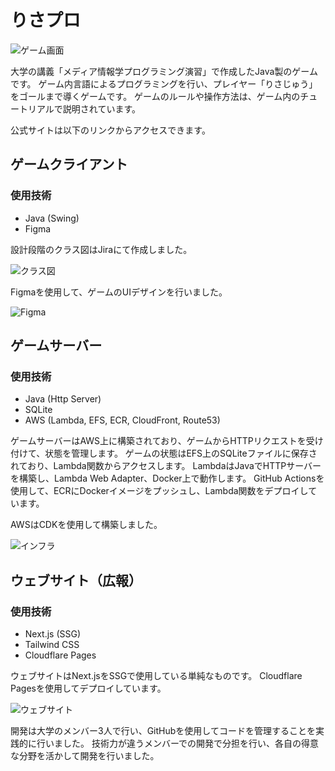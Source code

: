 

# りさプロ

<Image src={gameViewImage} alt="ゲーム画面" unoptimized />

大学の講義「メディア情報学プログラミング演習」で作成したJava製のゲームです。
ゲーム内言語によるプログラミングを行い、プレイヤー「りさじゅう」をゴールまで導くゲームです。
ゲームのルールや操作方法は、ゲーム内のチュートリアルで説明されています。

公式サイトは以下のリンクからアクセスできます。

<LinkCard href="https://medipro.keitaito.net/" />

## ゲームクライアント

### 使用技術

- Java (Swing)
- Figma

設計段階のクラス図はJiraにて作成しました。

<Image src={classDiagramImage} alt="クラス図" unoptimized />

Figmaを使用して、ゲームのUIデザインを行いました。

<Image src={figmaImage} alt="Figma" unoptimized />

## ゲームサーバー

### 使用技術

- Java (Http Server)
- SQLite
- AWS (Lambda, EFS, ECR, CloudFront, Route53)

ゲームサーバーはAWS上に構築されており、ゲームからHTTPリクエストを受け付けて、状態を管理します。
ゲームの状態はEFS上のSQLiteファイルに保存されており、Lambda関数からアクセスします。
LambdaはJavaでHTTPサーバーを構築し、Lambda Web Adapter、Docker上で動作します。
GitHub Actionsを使用して、ECRにDockerイメージをプッシュし、Lambda関数をデプロイしています。

AWSはCDKを使用して構築しました。

<Image src={infraImage} alt="インフラ" unoptimized />

## ウェブサイト（広報）

### 使用技術

- Next.js (SSG)
- Tailwind CSS
- Cloudflare Pages

ウェブサイトはNext.jsをSSGで使用している単純なものです。
Cloudflare Pagesを使用してデプロイしています。

<Image src={websiteImage} alt="ウェブサイト" unoptimized />

開発は大学のメンバー3人で行い、GitHubを使用してコードを管理することを実践的に行いました。
技術力が違うメンバーでの開発で分担を行い、各自の得意な分野を活かして開発を行いました。
